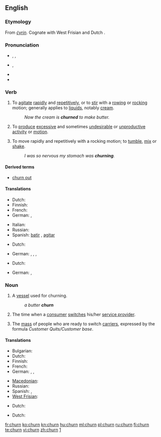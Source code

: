 ==English==

===Etymology===
From {{etyl|ang}} ''[[cyrin|ċyrin]]''. Cognate with West Frisian {{term|tsjerne}} and Dutch {{term|karnen}}.

===Pronunciation===
* {{a|UK}} {{enPR|chû(r)n}}, {{IPA|/tʃɜː(r)n/}}, {{SAMPA|/tS3:(r)n/}}
* {{a|US}} {{IPA|/tʃɚn/}}, {{SAMPA|/tS@`n/}}
* {{audio|en-us-churn.ogg|Audio (US)}}
* {{rhymes|ɜː(r)n}}

===Verb===
{{en-verb}}

# {{transitive}} To [[agitate]] [[rapid]]ly and [[repetitive]]ly, or to [[stir]] with a [[row]]ing or [[rock]]ing motion; generally applies to [[liquid]]s, notably [[cream]].
#: ''Now the cream is '''churned''' to make butter.''
# {{context|transitive|figuratively}} To [[produce]] [[excessive]] and sometimes [[undesirable]] or [[unproductive]] [[activity]] or [[motion]].
# {{intransitive}} To move rapidly and repetitively with a rocking motion; to [[tumble]], [[mix]] or [[shake]].
#: ''I was so nervous my stomach was '''churning'''.''

====Derived terms====
* [[churn out]]

====Translations====
{{trans-top|agitate rapidly}}
* Dutch: {{t+|nl|karnen}} {{italbrac|butter}}
* Finnish: {{t+|fi|kirnuta}}
* French: {{t+|fr|baratter}}
* German: {{t+|de|durchschütteln}}, {{t-|de|aufwühlen}}
{{trans-mid}}
* Italian: {{t-|it|frullare}}
* Russian: {{t+|ru|сбивать}}
* Spanish: [[batir]] {{italbrac|butter}}, [[agitar]] {{italbrac|water}}
{{trans-bottom}}

{{trans-top|figuratively: produce excessive motion}}
* Dutch: {{t-|nl|woelen}}
{{trans-mid}}
* German: {{t+|de|wusseln}}, {{t+|de|rütteln}}, {{t+|de|wühlen}},
{{trans-bottom}}

{{trans-top|tumble}}
* Dutch: {{t-|nl|woelen}}
{{trans-mid}}
* German: {{t+|de|durchschütteln}}, {{t-|de|aufwühlen}}
{{trans-bottom}}

===Noun===
{{en-noun}}

# A [[vessel]] used for churning.
#: ''a butter '''churn'''''
# {{context|telecommunications}} The time when a [[consumer]] [[switch]]es his/her [[service provider]].
# {{context|telecommunications}} The [[mass]] of people who are ready to switch [[carrier]]s, expressed by the formula ''Customer Quits/Customer base''.

====Translations====
{{trans-top|vessel for churning}}
* Bulgarian: {{t|bg|буталка|f}}
* Dutch: {{t|nl|botervat|n}}
* Finnish: {{t-|fi|kirnu}}
* French: {{t+|fr|baratte|f}}
* German: {{t+|de|Rührtrommel|f}}, {{t+|de|Butterfass|n}}, {{t+|de|Butterfertiger|m}}
{{trans-mid}}
* [[Macedonian]]: {{t|mk|бутин|m|tr=bútin}}
* Russian: {{t+|ru|маслобойка|f}}
* Spanish: {{t-|es|mantequera|f}} {{italbrac|butter}}, {{t+|es|lechera|f}} {{italbrac|milk}}
* [[West Frisian]]: {{t-|fy|tsjerne|c|xs=West Frisian}}
{{trans-bottom}}

{{trans-top|time when customer switches provider}}
* Dutch: {{t|nl|overstap|m}}
{{trans-mid}}
{{trans-bottom}}

{{trans-top|people ready to switch carrier}}
* Dutch: {{t|nl|overstapkandidaten|p}}
{{trans-mid}}
{{trans-bottom}}

[[fr:churn]]
[[ko:churn]]
[[kn:churn]]
[[hu:churn]]
[[ml:churn]]
[[pl:churn]]
[[ru:churn]]
[[fi:churn]]
[[te:churn]]
[[vi:churn]]
[[zh:churn]]
[http://www.abibasystems.com]